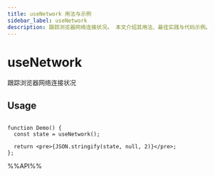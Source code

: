 ```yaml
---
title: useNetwork 用法与示例
sidebar_label: useNetwork
description: 跟踪浏览器网络连接状况。 本文介绍其用法、最佳实践与代码示例。
---
```

# useNetwork

跟踪浏览器网络连接状况

## Usage

```tsx live

function Demo() {
  const state = useNetwork();

  return <pre>{JSON.stringify(state, null, 2)}</pre>;
};

```

%%API%%